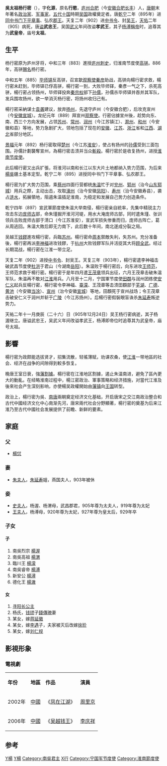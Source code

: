 {{Emperorcn box
|图像=
|名称=吳太祖
|姓名=楊行密
|庙号=太祖（吳國追尊）
|谥号=武忠王（唐朝諡）<br/>孝武王（吳國改諡）<br/>武皇帝（吳國追諡）
|陵墓=[[兴陵|兴陵]]
|政权=[[南吴|南吴]]
|出生日期=852年
|逝世日期={{death year and age|905|852}}
|在位=902年－905年
|年号=[[天复_(唐朝)|天復]]：902年三月－904年<br>
[[天祐_(唐朝)|天祐]]：904年－905年十一月
}}

'''吳太祖杨行密'''（{{bd|852年||905年|12月24日|catIdx=[Y]姓氏}}），字'''化源'''，原名'''行愍'''，[[庐州府|庐州]][[合肥县|合肥]]（今[[安徽|安徽]][[合肥|合肥]][[长丰|长丰]]）人，[[唐朝|唐朝]]末年著名[[政治家|政治家]]、[[军事家|军事家]]，[[五代十国|五代十国]]時期[[杨吴|吴国]]政權奠定者。唐[[乾宁|乾宁]]二年（895年）进[[同平章事|同中书门下平章事]]、弘农[[郡王|郡王]]。天复二年（902）进[[中书令|中书令]]、封[[吴王|吴王]]，[[天祐_(唐朝)|天佑]]二年（905）病死，唐[[谥|谥]]'''武忠王'''，吴国[[武义_(南吴)|武义]]年间改谥'''孝武王'''，其子[[楊溥_(十國)|杨溥]][[稱帝|稱帝]]时，追尊其为'''武皇帝'''，庙号'''太祖'''。

== 生平 ==
杨行密原为庐州牙将，中和三年（883）進授[[庐州府|庐州]][[刺史|刺史]]，归淮南节度使[[高骈|高骈]]。886年，高骈[[賜名|賜名]]杨行密。

中和五年（885）[[毕师铎|毕师铎]]反高骈，召宣歙[[觀察使|观察使]][[秦彦|秦彦]]助战，高骈向楊行密求救，楊行密未赶到，毕师铎已俘高骈，楊行密一到，大败毕师铎，秦彥一气之下，杀死高骈，楊行密占领扬州，毕师铎投奔[[秦宗权|秦宗权]]部下[[孙儒|孙儒]]，孙儒杀毕师铎并吞并其军队，发兵围攻扬州，欲一举消灭杨行密，将扬州收归己有。

楊行密采納谋士[[袁袭|袁袭]]建议，放弃[[扬州|扬州]]，先退守庐州（今安徽合肥），后攻克宣州（今[[安徽|安徽]][[宣城|宣城]]）。龙纪元年（889）拜宣州[[观察使|观察使]]。行密佔據宣州後，趁势向东、南、西三个方向发展，占领[[苏州|苏州]]、[[常州|常州]]、[[润州|润州]]（今江苏镇江）、[[滁州|滁州]]、[[和州_(北齐)|和州]]（今安徽和县）等地，势力急剧扩大，领地包括了现在的[[安徽|安徽]]、[[江苏|江苏]]、[[浙江|浙江]]省和[[江西|江西]]、[[湖北|湖北]]省部分地区。

[[景福_(唐朝)|景福]]元年（892）杨行密取得[[楚州|楚州]]（今江苏[[淮安市|淮安]]），使占有扬州的[[孙儒|孙儒]]受到三面包围。孙儒計劃襲奪宣州，為楊行密击溃并当众[[斬殺|斬殺]]。楊行密於是收复扬州，进授[[淮南节度使|淮南节度使]]。 

此后楊行密又出兵扩張，将淮河以南和长江以东大片土地都纳入势力范围，为后来[[杨吴|楊吳]]疆土基本定型。乾宁二年（895）进授同中书门下平章事、弘农郡王。

楊行密为扩大势力范围，乘[[蔡州_(隋朝)|蔡州]]四面行营都统[[朱温|朱温]]忙于对[[兖州|兖州]]、[[郓州|郓州]]（治今[[山东|山东]][[郓城|郓城]]）用兵之際，主动出击，攻取[[濠州|濠州]]（治今安徽[[凤阳|凤阳]]）、[[寿州_(隋朝)|寿州]]（治今安徽寿县），袭占[[涟水县|涟水]]，拓展領地，阻遏朱温插足淮南，为稳定和发展自己势力创造条件。

乾宁四年（897）宣武軍節度使朱温大举南侵，楊行密亲自統率，先集中精锐主力攻击东边[[庞师古|庞师古]]部，命朱瑾掘开淮河河堤，用水大淹庞师古部，同时遣朱瑾、张训领兵击败庞师古部于清口（今江苏淮安），宣武军损失惨重而归，庞师古阵亡，葛从周逃回。朱温大敗后即无力南下，此后数十年间，南北遂成分裂之局。

吴越王[[钱镠|钱鏐]]進攻楊行密，兵臨[[苏州|苏州]]。楊行密命[[周本|周本]]禦敵失利，失苏州。充分准备後，楊行密再派[[李神福|李神福]]进攻钱鏐，于[[杭州|杭州]]大败钱鏐军队并活捉其大将[[顾全武|顾全武]]。经过长期混战，楊行密在江淮一带立足。

天复二年（902）进授[[中书令|中书令]]、封吴王。天复三年（903年），楊行密遣李神福击破武昌节度使[[杜洪|杜洪]]于君山（今湖南[[岳阳|岳阳]]）。朱温败于楊行密后，向东进攻[[王师范|王师范]]，王师范求救于楊行密。楊行密于是年四月遣[[王景仁|王茂章]]领兵出征，六月王茂章击破朱温军队，朱温再不敢对[[江淮|江淮]]用兵。八月至十二月，宁国軍节度使[[田頵|田頵]]与润州团练使[[安仁义|安仁义]]起兵反楊行密，楊行密令李神福、[[臺濛|臺濛]]、王茂章等击溃田頵部于[[芜湖|芜湖]]、[[广德县|广德]]、[[黄池|黄池]]（今安徽[[当涂|当涂]]）、[[宣州|宣州]]（治今安徽[[宣城|宣城]]）等地，田頵死于宣州战场；令王茂章击破安仁义于润州并斩于[[廣陵郡|广陵]]（今江苏扬州）。后楊行密假裝眼盲诛杀[[朱延寿|朱延寿]]叛逆势力。

天祐二年十一月庚辰（二十六）日（905年12月24日）吴王杨行密病逝，其子杨渥继立。唐谥武忠王，吴武义年间改谥孝武王，杨溥即帝位时追尊其为武皇帝，庙号太祖。

==影響==
楊行密为政颇能选拔贤才，招集流散，轻徭薄赋，劝课农桑，使[[江淮|江淮]]一带地區的社会、经济在战争的间隙得到較多恢复。 

晚唐王室日衰，強[[藩鎮割據|藩割據]]。楊行密在江淮地区割據，遏止朱温南进，避免了區內更大的動亂。在经略淮南过程中，楊江密政治、軍事策略和经济措施，对當代江淮及後來社会产生深刻影响，亦使楊吴政權開始由[[藩镇|藩镇]]向[[王国|王国]]转型。

政治上，楊行密为吳、[[南唐|南唐]]兩朝奠定经济文化基础，开启唐宋之交江南政治整合和古代中國经济文化中心南渐先河，唐宋兩代社会分野顯著，楊行密的奠基为后来江淮乃至古代中國社会发展提供了前瞻、新鲜的要素。

==家庭==
===父===
*[[楊怤|楊怤]]
===妻===
*[[朱夫人_(南吳太祖)|朱夫人]]，[[朱延寿|朱延寿]]姐，燕国夫人，903年被休

===妾===
*[[史夫人_(南吳太祖)|史夫人]]，杨渥、杨渭母，武昌郡君，905年尊为太夫人，919年尊为太妃
*[[王太后_(南吳太祖)|王夫人]]，杨溥母，920年尊为太妃，927年尊为皇太后，929年卒
===子女===
====子====
#南吳烈宗 [[楊渥|楊渥]]
#南吳高祖 [[楊隆演|楊渭]]
#臨川王 [[楊濛|楊濛]]
#南吳睿帝 [[楊溥_(吳)|楊溥]]
#新安公 [[楊潯|楊潯]]
#德化王 [[杨澈_(十国)|楊澈]]

====女====
#[[寻阳长公主|寻阳长公主]]
#杨氏，[[钱镠|钱镠]]子[[錢傳璙|錢傳璙]]妻
#某女，嫁[[蒋延徽|蒋延徽]]
#某女，嫁[[李遇_(十国)|李遇]]子，夫家被灭后改嫁[[徐玠|徐玠]]
#某女，嫁[[刘仁规|刘仁规]]

== 影視形象 ==
===電視劇===
{| class="wikitable" 
|-  style="background:cornflowerblue; color:white; text-align:center;"
|'''年份'''||'''地區'''||'''作品'''||'''演員'''
|-
|2002年|| [[中國|中國]]||《[[凤在江湖|凤在江湖]]》|| [[周里京|周里京]]
|-
|2006年|| [[中國|中國]]||《[[吴越钱王|吴越钱王]]》|| [[李庆祥|李庆祥]]
|}

==参考==
<div class="references-small">
<references />
</div>
{{中国皇帝|－|子南吳烈宗[[楊渥|楊渥]]
|[[五代十国君主列表#吴|南吳君主]]|902年－905年}}
{{五代十国君主}}

[[Category:唐朝軍事人物|Y楊]]
[[Category:五代十國軍事人物|Y楊]]
[[Category:南吳君主|Category:南吳君主]]
[[Category:杨姓|X行]]
[[Category:宁国军节度使|Category:宁国军节度使]]
[[Category:淮南節度使|Category:淮南節度使]]
